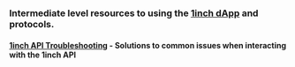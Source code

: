 ### Intermediate level resources to using the [1inch dApp](https://app.1inch.io/) and protocols.

#### [1inch API Troubleshooting](./1inch-api-troubleshooting/1inch-api-troubleshooting.mdx) - Solutions to common issues when interacting with the 1inch API

